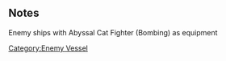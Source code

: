 {{EnemyEquipmentInfoKai|Abyssal Cat Fighter (Bombing)}}

==Notes==
<categorytree mode=pages depth=0>Enemy ships with Abyssal Cat Fighter (Bombing) as equipment</categorytree>

{{EnemyEquipmentList}}
[[Category:Enemy Vessel]]